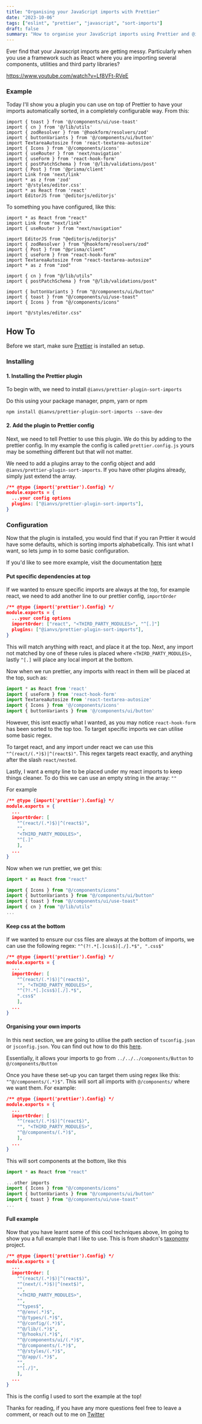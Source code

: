 ```yaml
---
title: "Organising your JavaScript imports with Prettier"
date: "2023-10-06"
tags: ["eslint", "prettier", "javascript", "sort-imports"]
draft: false
summary: "How to organise your JavaScript imports using Prettier and @ianvs/prettier-plugin-sort-imports. I'll show you how powerful this plugin can be as its completely customisable, fitting to your needs."
---
```


Ever find that your Javascript imports are getting messy. Particularly when you use a framework such as React where you are importing several components, utilities and third party libraries?

https://www.youtube.com/watch?v=Lf8VFt-RVeE

### Example

Today I'll show you a plugin you can use on top of Prettier to have your imports automatically sorted, in a completely configurable way. From this:

```tsx
import { toast } from '@/components/ui/use-toast'
import { cn } from '@/lib/utils'
import { zodResolver } from '@hookform/resolvers/zod'
import { buttonVariants } from '@/components/ui/button'
import TextareaAutosize from 'react-textarea-autosize'
import { Icons } from '@/components/icons'
import { useRouter } from 'next/navigation'
import { useForm } from 'react-hook-form'
import { postPatchSchema } from '@/lib/validations/post'
import { Post } from '@prisma/client'
import Link from 'next/link'
import * as z from 'zod'
import '@/styles/editor.css'
import * as React from 'react'
import EditorJS from '@editorjs/editorjs'
```

To something you have configured, like this:

```tsx
import * as React from "react"
import Link from "next/link"
import { useRouter } from "next/navigation"

import EditorJS from "@editorjs/editorjs"
import { zodResolver } from "@hookform/resolvers/zod"
import { Post } from "@prisma/client"
import { useForm } from "react-hook-form"
import TextareaAutosize from "react-textarea-autosize"
import * as z from "zod"

import { cn } from "@/lib/utils"
import { postPatchSchema } from "@/lib/validations/post"

import { buttonVariants } from "@/components/ui/button"
import { toast } from "@/components/ui/use-toast"
import { Icons } from "@/components/icons"

import "@/styles/editor.css"
```

## How To

Before we start, make sure [Prettier](https://prettier.io/) is installed an setup.

### Installing

#### 1. Installing the Prettier plugin

To begin with, we need to install `@ianvs/prettier-plugin-sort-imports`

Do this using your package manager, pnpm, yarn or npm

```shell
npm install @ianvs/prettier-plugin-sort-imports --save-dev
```

#### 2. Add the plugin to Prettier config

Next, we need to tell Prettier to use this plugin. We do this by adding to the prettier config. In my example the config is called `prettier.config.js` yours may be something different but that will not matter.

We need to add a plugins array to the config object and add `@ianvs/prettier-plugin-sort-imports`. If you have other plugins already, simply just extend the array.

```json title="prettier.config.js"
/** @type {import('prettier').Config} */
module.exports = {
  ...your config options
  plugins: ["@ianvs/prettier-plugin-sort-imports"],
}
```

### Configuration

Now that the plugin is installed, you would find that if you ran Prttier it would have some defaults, which is sorting imports alphabetically. This isnt what I want, so lets jump in to some basic configuration.

If you'd like to see more example, visit the documentation [here](https://www.npmjs.com/package/@ianvs/prettier-plugin-sort-imports)

#### Put specific dependencies at top

If we wanted to ensure specific imports are always at the top, for example react, we need to add another line to our prettier config, `importOrder`

```json title="prettier.config.js"
/** @type {import('prettier').Config} */
module.exports = {
  ...your config options
  importOrder: ["react", "<THIRD_PARTY_MODULES>", "^[.]"]
  plugins: ["@ianvs/prettier-plugin-sort-imports"],
}
```

This will match anything with react, and place it at the top. Next, any import not matched by one of these rules is placed where `<THIRD_PARTY_MODULES>`, lastly `^[.]` will place any local import at the bottom.

Now when we run prettier, any imports with react in them will be placed at the top, such as:

```jsx
import * as React from 'react'
import { useForm } from 'react-hook-form'
import TextareaAutosize from 'react-textarea-autosize'
import { Icons } from '@/components/icons'
import { buttonVariants } from '@/components/ui/button'
```

However, this isnt exactly what I wanted, as you may notice `react-hook-form` has been sorted to the top too. To target specific imports we can utilise some basic regex.

To target react, and any import under react we can use this `"^(react/(.*)$)|^(react$)"`. This regex targets react exactly, and anything after the slash `react/nested`.

Lastly, I want a empty line to be placed under my react imports to keep things cleaner. To do this we can use an empty string in the array: `""`

For example

```json title="prettier.config.js"
/** @type {import('prettier').Config} */
module.exports = {
  ...
  importOrder: [
    "^(react/(.*)$)|^(react$)",
    "",
    "<THIRD_PARTY_MODULES>",
    "^[.]"
    ],
  ...
}
```

Now when we run prettier, we get this:

```jsx
import * as React from "react"

import { Icons } from "@/components/icons"
import { buttonVariants } from "@/components/ui/button"
import { toast } from "@/components/ui/use-toast"
import { cn } from "@/lib/utils"
...
```

#### Keep css at the bottom

If we wanted to ensure our css files are always at the bottom of imports, we can use the following regex: `"^(?!.*[.]css$)[./].*$", ".css$"`

```json title="prettier.config.js"
/** @type {import('prettier').Config} */
module.exports = {
  ...
  importOrder: [
    "^(react/(.*)$)|^(react$)",
    "", "<THIRD_PARTY_MODULES>",
    "^(?!.*[.]css$)[./].*$",
    ".css$"
    ],
  ...
}
```

#### Organising your own imports

In this next section, we are going to utilise the path section of `tsconfig.json` or `jsconfig.json`. You can find out how to do this [here](https://dev.to/yteruel31/setup-a-path-aliasmapping-through-ts-config-1mlg).

Essentially, it allows your imports to go from `../../../components/Button` to `@/components/Button`

Once you have these set-up you can target them using regex like this: `"^@/components/(.*)$"`. This will sort all imports with `@/components/` where we want them. For example:

```json title="prettier.config.js"
/** @type {import('prettier').Config} */
module.exports = {
  ...
  importOrder: [
    "^(react/(.*)$)|^(react$)",
    "", "<THIRD_PARTY_MODULES>",
    "^@/components/(.*)$",
    ],
  ...
}
```

This will sort components at the bottom, like this

```jsx
import * as React from "react"

...other imports
import { Icons } from "@/components/icons"
import { buttonVariants } from "@/components/ui/button"
import { toast } from "@/components/ui/use-toast"
...
```

#### Full example

Now that you have learnt some of this cool techniques above, Im going to show you a full example that I like to use. This is from shadcn's [taxonomy](https://github.com/shadcn-ui/taxonomy/blob/main/prettier.config.js) project.

```json title="prettier.config.js"
/** @type {import('prettier').Config} */
module.exports = {
  ...
  importOrder: [
    "^(react/(.*)$)|^(react$)",
    "^(next/(.*)$)|^(next$)",
    "",
    "<THIRD_PARTY_MODULES>",
    "",
    "^types$",
    "^@/env(.*)$",
    "^@/types/(.*)$",
    "^@/config/(.*)$",
    "^@/lib/(.*)$",
    "^@/hooks/(.*)$",
    "^@/components/ui/(.*)$",
    "^@/components/(.*)$",
    "^@/styles/(.*)$",
    "^@/app/(.*)$",
    "",
    "^[./]",
    ],
  ...
}
```

This is the config I used to sort the example at the top!

Thanks for reading, if you have any more questions feel free to leave a comment, or reach out to me on [Twitter](https://twitter.com/JollyShopland)
